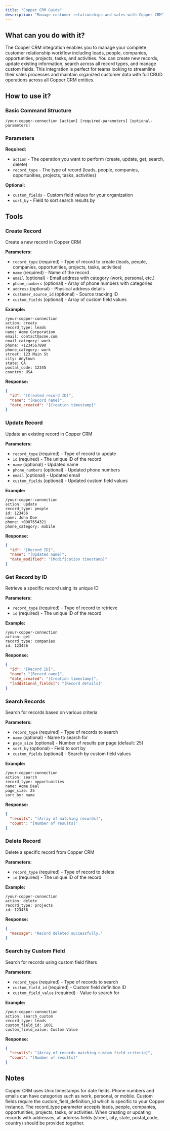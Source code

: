 ```yaml
---
title: "Copper CRM Guide"
description: "Manage customer relationships and sales with Copper CRM"
---
```


## What can you do with it?

The Copper CRM integration enables you to manage your complete customer relationship workflow including leads, people, companies, opportunities, projects, tasks, and activities. You can create new records, update existing information, search across all record types, and manage custom fields. This integration is perfect for teams looking to streamline their sales processes and maintain organized customer data with full CRUD operations across all Copper CRM entities.

## How to use it?

### Basic Command Structure
```
/your-copper-connection [action] [required-parameters] [optional-parameters]
```

### Parameters

**Required:**

- `action` - The operation you want to perform (create, update, get, search, delete)
- `record_type` - The type of record (leads, people, companies, opportunities, projects, tasks, activities)

**Optional:**

- `custom_fields` - Custom field values for your organization
- `sort_by` - Field to sort search results by

## Tools

### Create Record
Create a new record in Copper CRM

**Parameters:**
- `record_type` (required) - Type of record to create (leads, people, companies, opportunities, projects, tasks, activities)
- `name` (required) - Name of the record
- `email` (optional) - Email address with category (work, personal, etc.)
- `phone_numbers` (optional) - Array of phone numbers with categories
- `address` (optional) - Physical address details
- `customer_source_id` (optional) - Source tracking ID
- `custom_fields` (optional) - Array of custom field values

**Example:**
```
/your-copper-connection
action: create
record_type: leads
name: Acme Corporation
email: contact@acme.com
email_category: work
phone: +1234567890
phone_category: work
street: 123 Main St
city: Anytown
state: CA
postal_code: 12345
country: USA
```

**Response:**
```json
{
  "id": "[Created record ID]",
  "name": "[Record name]",
  "date_created": "[Creation timestamp]"
}
```

### Update Record
Update an existing record in Copper CRM

**Parameters:**
- `record_type` (required) - Type of record to update
- `id` (required) - The unique ID of the record
- `name` (optional) - Updated name
- `phone_numbers` (optional) - Updated phone numbers
- `email` (optional) - Updated email
- `custom_fields` (optional) - Updated custom field values

**Example:**
```
/your-copper-connection
action: update
record_type: people
id: 123456
name: John Doe
phone: +0987654321
phone_category: mobile
```

**Response:**
```json
{
  "id": "[Record ID]",
  "name": "[Updated name]",
  "date_modified": "[Modification timestamp]"
}
```

### Get Record by ID
Retrieve a specific record using its unique ID

**Parameters:**
- `record_type` (required) - Type of record to retrieve
- `id` (required) - The unique ID of the record

**Example:**
```
/your-copper-connection
action: get
record_type: companies
id: 123456
```

**Response:**
```json
{
  "id": "[Record ID]",
  "name": "[Record name]",
  "date_created": "[Creation timestamp]",
  "[additional_fields]": "[Record details]"
}
```

### Search Records
Search for records based on various criteria

**Parameters:**
- `record_type` (required) - Type of records to search
- `name` (optional) - Name to search for
- `page_size` (optional) - Number of results per page (default: 25)
- `sort_by` (optional) - Field to sort by
- `custom_fields` (optional) - Search by custom field values

**Example:**
```
/your-copper-connection
action: search
record_type: opportunities
name: Acme Deal
page_size: 25
sort_by: name
```

**Response:**
```json
{
  "results": "[Array of matching records]",
  "count": "[Number of results]"
}
```

### Delete Record
Delete a specific record from Copper CRM

**Parameters:**
- `record_type` (required) - Type of record to delete
- `id` (required) - The unique ID of the record

**Example:**
```
/your-copper-connection
action: delete
record_type: projects
id: 123456
```

**Response:**
```json
{
  "message": "Record deleted successfully."
}
```

### Search by Custom Field
Search for records using custom field filters

**Parameters:**
- `record_type` (required) - Type of records to search
- `custom_field_id` (required) - Custom field definition ID
- `custom_field_value` (required) - Value to search for

**Example:**
```
/your-copper-connection
action: search_custom
record_type: leads
custom_field_id: 1001
custom_field_value: Custom Value
```

**Response:**
```json
{
  "results": "[Array of records matching custom field criteria]",
  "count": "[Number of results]"
}
```

## Notes 

Copper CRM uses Unix timestamps for date fields. Phone numbers and emails can have categories such as work, personal, or mobile. Custom fields require the custom_field_definition_id which is specific to your Copper instance. The record_type parameter accepts leads, people, companies, opportunities, projects, tasks, or activities. When creating or updating records with addresses, all address fields (street, city, state, postal_code, country) should be provided together. 